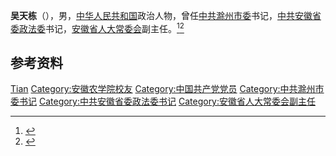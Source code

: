 '''吴天栋'''（{{bd|？|}}），男，[[中华人民共和国|中华人民共和国]]政治人物，曾任[[中共滁州市委|中共滁州市委]]书记，[[中共安徽省委政法委|中共安徽省委政法委]]书记，[[安徽省人大常委会|安徽省人大常委会]]副主任。<ref>{{Cite book|title=中华人民共和国职官志|author=何虎生, 李耀东, 向常福主编|publisher=中国社会出版社|year=2003|isbn=9787800883934|location=北京|pages=}}</ref><ref>{{Cite web|title=吴天栋|url=https://lxyyl.ahau.edu.cn/info/1031/3350.htm|accessdate=2020-07-30|work=安徽农业大学林学与园林学院}}{{Dead link}}</ref>

== 参考资料 ==
{{reflist}}

{{中国人物小作品}}

{{Authority control}}
{{DEFAULTSORT:Wu吴}}
[[Category:吴姓|Tian]]
[[Category:安徽农学院校友|Category:安徽农学院校友]]
[[Category:中国共产党党员|Category:中国共产党党员]]
[[Category:中共滁州市委书记|Category:中共滁州市委书记]]
[[Category:中共安徽省委政法委书记|Category:中共安徽省委政法委书记]]
[[Category:安徽省人大常委会副主任|Category:安徽省人大常委会副主任]]